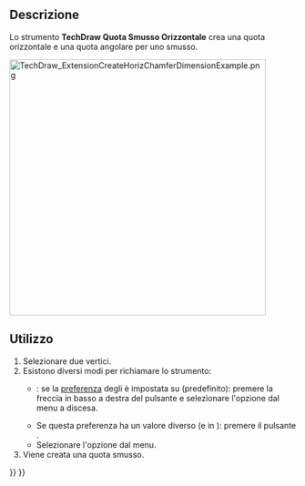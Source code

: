 <languages/>

{{Docnav/it
|[[TechDraw_ExtensionCreateObliqueCoordDimension/it|Quote in Parallelo Oblique]]
|[[TechDraw_ExtensionCreateVertChamferDimension/it|Quota Smusso Verticale]]
|[[TechDraw_Workbench/it|TechDraw]]
|IconL=TechDraw_ExtensionCreateObliqueCoordDimension.svg
|IconR=TechDraw_ExtensionCreateVertChamferDimension.svg
|IconC=Workbench_TechDraw.svg
}}

{{GuiCommand/it
|Name=TechDraw ExtensionCreateHorizChamferDimension
|Name/it=TechDraw Quota Smusso Orizzontale
|MenuLocation=TechDraw → Estensioni: Quotatura → Crea Quota Smusso Orizzontale
|Workbenches=[[TechDraw_Workbench|TechDraw]]
|Shortcut=
|Version=0.20
|SeeAlso=[[TechDraw_ExtensionCreateVertChamferDimension|TechDraw Quota Smusso Verticale]]
}}

<span id="Description"></span>
==Descrizione==

Lo strumento '''TechDraw Quota Smusso Orizzontale''' crea una quota orizzontale e una quota angolare per uno smusso.

[[Image:TechDraw_ExtensionCreateHorizChamferDimensionExample.png|450px]]
{{Caption|A destra le quote create}}

<span id="Usage"></span>
==Utilizzo==

# Selezionare due vertici.
# Esistono diversi modi per richiamare lo strumento:
#* {{Version/it|1.0}}: se la [[TechDraw_Preferences/it#Dimensions|preferenza]] degli {{MenuCommand|Strumenti di quotatura}} è impostata su {{Value|Strumento singolo}} (predefinito): premere la freccia in basso a destra del pulsante {{Button|[[Image:TechDraw_Dimension.svg||x16px]][[Image:Toolbar_flyout_arrow.svg|x16px]]}} e selezionare l'opzione {{MenuCommand|[[Image:TechDraw_ExtensionCreateHorizChamferDimension.svg|16px]] Crea Quota Smusso Orizzontale}} dal menu a discesa.
#* Se questa preferenza ha un valore diverso (e in {{VersionMinus/it|0.21}}): premere il pulsante {{Button|[[Image:TechDraw_ExtensionCreateHorizChamferDimension.svg|16px]] [[TechDraw_ExtensionCreateHorizChamferDimension/it|Crea Quota Smusso Orizzontale]]}}.
#* Selezionare l'opzione {{MenuCommand|TechDraw → Estensioni: Quotatura → [[Image:TechDraw_ExtensionCreateHorizChamferDimension.svg|16px]] Crea Quota Smusso Orizzontale}} dal menu.
# Viene creata una quota smusso.


{{Docnav/it
|[[TechDraw_ExtensionCreateObliqueCoordDimension/it|Quote in Parallelo Oblique]]
|[[TechDraw_ExtensionCreateVertChamferDimension/it|Quota Smusso Verticale]]
|[[TechDraw_Workbench/it|TechDraw]]
|IconL=TechDraw_ExtensionCreateObliqueCoordDimension.svg
|IconR=TechDraw_ExtensionCreateVertChamferDimension.svg
|IconC=Workbench_TechDraw.svg
}}

{{TechDraw_Tools_navi{{#translation:}}}}
{{Userdocnavi{{#translation:}}}}
